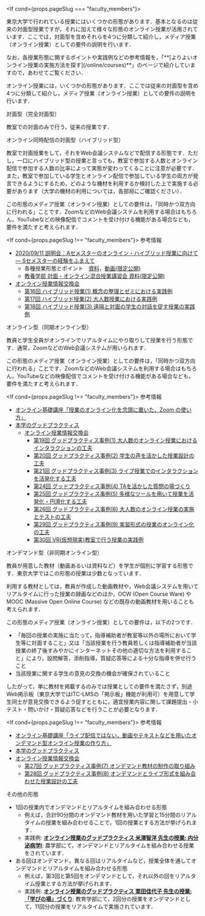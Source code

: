 
<If cond={props.pageSlug === "faculty_members"}>
  <p>東京大学で行われている授業にはいくつかの形態があります．基本となるのは従来の対面型授業ですが，それに加えて様々な形態のオンライン授業が活用されています．ここでは，対面型を含めそれらを4つに分類して紹介し，メディア授業（オンライン授業）としての要件の説明を行います．</p>
  <p>なお，各授業形態に関するポイントや実践例などの参考情報を，「**[よりよいオンライン授業の実施方法を探す](/online/courses)**」のページで紹介していますので，あわせてご覧ください．</p>
  <p slot="else">オンライン授業には，いくつかの形態があります．ここでは従来の対面型を含め4つに分類して紹介し，メディア授業（オンライン授業）としての要件の説明を行います．</p>
</If>

<Heading pageSlug={props.pageSlug}>対面型（完全対面型）</Heading>

教室での対面のみで行う，従来の授業です．

<Heading pageSlug={props.pageSlug}>オンライン同時配信の対面型（ハイブリッド型）</Heading>

教室で対面授業をして，それをWeb会議システムなどで配信する形態です．ただし，一口にハイブリッド型の授業と言っても，教室で参加する人数とオンライン配信で参加する人数の比率によって実態が変わってくることに注意が必要です．また，教室で参加している学生とオンライン配信で参加している学生の両方が発言できるようにするため，どのような機材を利用するか検討した上で実施する必要があります（大学の機材の利用については，各部局にご確認ください）．

この形態のメディア授業（オンライン授業）としての要件は，「同時かつ双方向に行われる」ことです．ZoomなどのWeb会議システムを利用する場合はもちろん，YouTubeなどの映像配信でコメントを受け付ける機能がある場合なども，要件を満たすと考えられます．

<If cond={props.pageSlug !== "faculty_members"}>
  <Heading pageSlug={props.pageSlug} defaultLayer={4}>参考情報</Heading>

  * [2020/09/11 説明会：Aセメスターのオンライン・ハイブリッド授業に向けて ― Sセメスターの経験をふまえて](/events/2020-09-11/)
      * 各種授業形態とポイント　[資料](/events/2020-09-11/slides/04-course-types.pdf)，[動画(限定公開)](https://www.youtube.com/watch?v=O2g44UTeiwU)
      * [教養学部 対面・オンライン混合授業講習会 資料(限定公開)](https://drive.google.com/file/d/12gpNprhRGoIBs1atdGoPSLmKQH4JKEDq/view)
  * [オンライン授業情報交換会](/events/luncheon/)
      * [第16回 ハイブリッド授業(1) 概念の整理とゼミにおける実践例](/events/luncheon/2020-10-20/)
      * [第17回 ハイブリッド授業(2) 大人数授業における実践例](/events/luncheon/2020-10-29/)
      * [第18回 ハイブリッド授業(3) 遠隔と対面の学生の対話を促す授業の実践例](/events/luncheon/2020-11-06/)
</If>

<Heading pageSlug={props.pageSlug}>オンライン型（同期オンライン型）</Heading>

教員と学生全員がオンラインでリアルタイムにやり取りして授業を行う形態です．通常，ZoomなどのWeb会議システムが用いられます．

この形態のメディア授業（オンライン授業）としての要件は，「同時かつ双方向に行われる」ことです．ZoomなどのWeb会議システムを利用する場合はもちろん，YouTubeなどの映像配信でコメントを受け付ける機能がある場合なども，要件を満たすと考えられます．

<If cond={props.pageSlug !== "faculty_members"}>
  <Heading pageSlug={props.pageSlug} defaultLayer={4}>参考情報</Heading>

  * [オンライン基礎講座「授業のオンライン化を念頭に置いた、Zoom の使い方」](/events/2020-03-19/)
  * [本学のグッドプラクティス](/good-practice/)
    * [オンライン授業情報交換会](/events/luncheon/)
      * [第19回 グッドプラクティス事例(1) 大人数のオンライン授業におけるインタラクションの工夫](/events/luncheon/2020-11-10/)
      * [第20回 グッドプラクティス事例(2) 学生の声を活かした授業設計の工夫](/events/luncheon/2020-11-18/)
      * [第21回 グッドプラクティス事例(3) ライブ授業でのインタラクションを活発化する工夫](/events/luncheon/2020-11-27/)
      * [第24回 グッドプラクティス事例(4) TAを活かした質問の場づくり](/events/luncheon/2020-12-15/)
      * [第25回 グッドプラクティス事例(5) 多様なツールを用いて授業を活発化・円滑化する工夫](/events/luncheon/2020-12-23/)
      * [第26回 グッドプラクティス事例(6) 大人数のオンライン授業の実施とテストの工夫](/events/luncheon/2021-01-15/)
      * [第29回 グッドプラクティス事例(9) 実習形式の授業のオンライン化の工夫](/events/luncheon/2021-02-03/)
      * [第30回 VR(仮想現実)教室で行う授業の実践例](/events/luncheon/2021-02-10/)
</If>

<Heading pageSlug={props.pageSlug}>オンデマンド型（非同期オンライン型）</Heading>

教員が用意した教材（動画あるいは資料など）を学生が個別に学習する形態です．東京大学ではこの形態の授業は少数となっています．

利用する教材としては，教員が作成した動画教材や，Web会議システムを用いてリアルタイムに行った授業の録画などのほか，OCW (Open Course Ware) やMOOC (Massive Open Online Course) などの既存の動画教材を用いることも考えられます．

この形態のメディア授業（オンライン授業）としての要件は，以下の2つです．

- 「毎回の授業の実施に当たって，指導補助者が教室等以外の場所において学生等に対面すること」又は「当該授業を行う教員若しくは指導補助者が当該授業の終了後すみやかにインターネットその他の適切な方法を利用すること」により，設問解答，添削指導，質疑応答等による十分な指導を併せ行うこと
- 当該授業に関する学生の意見の交換の機会が確保されていること

したがって，単に教材を掲載するのみでは授業としての要件を満たさず，別途Web掲示板（東京大学ではITC-LMSの「掲示板」機能が利用可）を用意して学生同士が意見交換できるよう促すとともに，適宜授業内容に関して課題提出・小テスト・問いかけ・質疑応答などを行うことが必要となります．

<If cond={props.pageSlug !== "faculty_members"}>
  <Heading pageSlug={props.pageSlug} defaultLayer={4}>参考情報</Heading>

  * [オンライン基礎講座「ライブ配信ではない，動画やテキストなどを用いたオンデマンド型オンライン授業の作り方」](/events/2020-03-27/)
  * [本学のグッドプラクティス](/good-practice/)
  * [オンライン授業情報交換会](/events/luncheon/)
      * [第27回 グッドプラクティス事例(7) オンデマンド教材の制作の取り組み](/events/luncheon/2021-01-20/)
      * [第28回 グッドプラクティス事例(8) オンデマンドとライブ形式を組み合わせた授業設計の工夫](/events/luncheon/2021-01-28/)

  <Heading pageSlug={props.pageSlug}>その他の形態</Heading>

  * 1回の授業内でオンデマンドとリアルタイムを組み合わせる形態
      * 例えば，合計90分間のオンデマンド教材を用いた学習と15分間のリアルタイムの授業を組み合わせることで，1回の授業とする方法が挙げられます．
      * 実践例: **[オンライン授業のグッドプラクティス 米澤智洋 先生の授業: 内分泌病学Ⅰ](/good-practice/interview/yonezawa)**: 農学部にて，オンデマンドとリアルタイムを組み合わせる授業をされています．
  * ある回はオンデマンド，異なる回はリアルタイムなど，授業全体を通してオンデマンドとリアルタイムを組み合わせる形態
      * 例えば，第3回と第5回をオンデマンドとして，それ以外の回をリアルタイム授業とする方法が挙げられます．
      * 実践例: **[オンライン授業のグッドプラクティス 栗田佳代子 先生の授業: 「学びの場」づくり](/good-practice/interview/kurita)**: 教育学部にて，2回分の授業をオンデマンドとして，11回分の授業をリアルタイムで実施されています．
</If>
